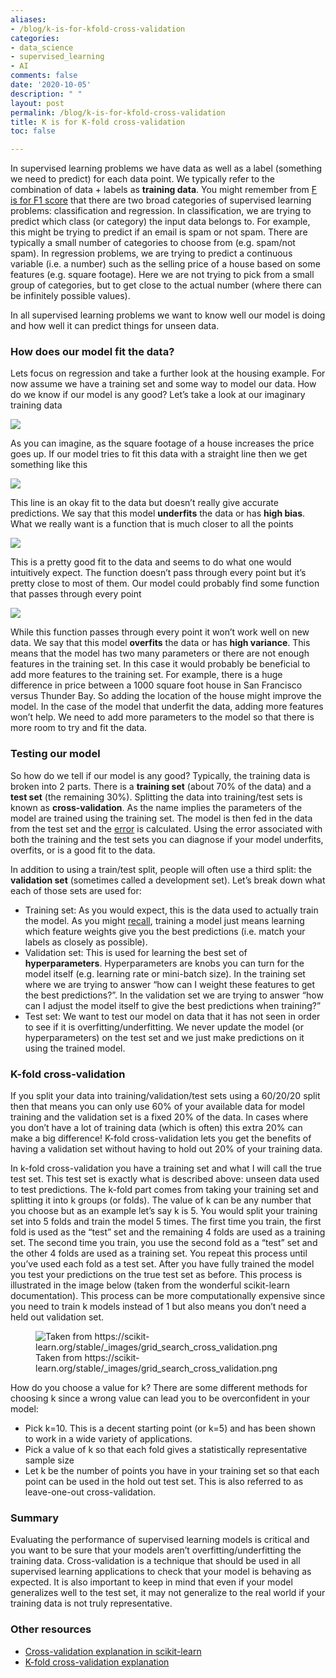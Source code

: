 ```yaml
---
aliases:
- /blog/k-is-for-kfold-cross-validation
categories:
- data_science
- supervised_learning
- AI
comments: false
date: '2020-10-05'
description: " "
layout: post
permalink: /blog/k-is-for-kfold-cross-validation
title: K is for K-fold cross-validation
toc: false

---
```


In supervised learning problems we have data as well as a label (something we need to predict) for each data point. We typically refer to the combination of data + labels as **training data**. You might remember from [F is for F1 score](../2020-05-20-f-is-for-f1-score/index.qmd) that there are two broad categories of supervised learning problems: classification and regression. In classification, we are trying to predict which class (or category) the input data belongs to. For example, this might be trying to predict if an email is spam or not spam. There are typically a small number of categories to choose from (e.g. spam/not spam). In regression problems, we are trying to predict a continuous variable (i.e. a number) such as the selling price of a house based on some features (e.g. square footage). Here we are not trying to pick from a small group of categories, but to get close to the actual number (where there can be infinitely possible values).

In all supervised learning problems we want to know well our model is doing and how well it can predict things for unseen data.

### How does our model fit the data?

Lets focus on regression and take a further look at the housing example. For now assume we have a training set and some way to model our data. How do we know if our model is any good? Let's take a look at our imaginary training data

![](house_price_dataset.png)

As you can imagine, as the square footage of a house increases the price goes up. If our model tries to fit this data with a straight line then we get something like this

![](house_price_underfit.png)

This line is an okay fit to the data but doesn't really give accurate predictions. We say that this model **underfits** the data or has **high bias**. What we really want is a function that is much closer to all the points

![](house_price_proper_fit.png)

This is a pretty good fit to the data and seems to do what one would intuitively expect. The function doesn't pass through every point but it's pretty close to most of them. Our model could probably find some function that passes through every point

![](house_price_overfit.png)

While this function passes through every point it won't work well on new data. We say that this model **overfits** the data or has **high variance**. This means that the model has two many parameters or there are not enough features in the training set. In this case it would probably be beneficial to add more features to the training set. For example, there is a huge difference in price between a 1000 square foot house in San Francisco versus Thunder Bay. So adding the location of the house might improve the model. In the case of the model that underfit the data, adding more features won't help. We need to add more parameters to the model so that there is more room to try and fit the data.

### Testing our model

So how do we tell if our model is any good? Typically, the training data is broken into 2 parts. There is a **training set** (about 70% of the data) and a **test set** (the remaining 30%). Splitting the data into training/test sets is known as **cross-validation**. As the name implies the parameters of the model are trained using the training set. The model is then fed in the data from the test set and the [error](../2020-05-20-f-is-for-f1-score/index.qmd) is calculated. Using the error associated with both the training and the test sets you can diagnose if your model underfits, overfits, or is a good fit to the data. 

In addition to using a train/test split, people will often use a third split: the **validation set** (sometimes called a development set). Let’s break down what each of those sets are used for:

* Training set: As you would expect, this is the data used to actually train the model. As you might [recall](../2020-05-30-g-is-for-gradient-descent/index.qmd), training a model just means learning which feature weights give you the best predictions (i.e. match your labels as closely as possible).
* Validation set: This is used for learning the best set of **hyperparameters**. Hyperparameters are knobs you can turn for the model itself (e.g. learning rate or mini-batch size). In the training set where we are trying to answer “how can I weight these features to get the best predictions?”. In the validation set we are trying to answer “how can I adjust the model itself to give the best predictions when training?”
* Test set: We want to test our model on data that it has not seen in order to see if it is overfitting/underfitting. We never update the model (or hyperparameters) on the test set and we just make predictions on it using the trained model.

### K-fold cross-validation

If you split your data into training/validation/test sets using a 60/20/20 split then that means you can only use 60% of your available data for model training and the validation set is a fixed 20% of the data. In cases where you don’t have a lot of training data (which is often) this extra 20% can make a big difference! K-fold cross-validation lets you get the benefits of having a validation set without having to hold out 20% of your training data. 

In k-fold cross-validation you have a training set and what I will call the true test set. This test set is exactly what is described above: unseen data used to test predictions. The k-fold part comes from taking your training set and splitting it into k groups (or folds). The value of k can be any number that you choose but as an example let’s say k is 5. You would split your training set into 5 folds and train the model 5 times. The first time you train, the first fold is used as the “test” set and the remaining 4 folds are used as a training set. The second time you train, you use the second fold as a “test” set and the other 4 folds are used as a training set. You repeat this process until you’ve used each fold as a test set. After you have fully trained the model you test your predictions on the true test set as before. This process is illustrated in the image below (taken from the wonderful scikit-learn documentation). This process can be more computationally expensive since you need to train k models instead of 1 but also means you don’t need a held out validation set.

![Taken from https://scikit-learn.org/stable/_images/grid_search_cross_validation.png](sklearn_kfold_cross_validation.png)

How do you choose a value for k? There are some different methods for choosing k since a wrong value can lead you to be overconfident in your model:

* Pick k=10. This is a decent starting point (or k=5) and has been shown to work in a wide variety of applications.
* Pick a value of k so that each fold gives a statistically representative sample size
* Let k be the number of points you have in your training set so that each point can be used in the hold out test set. This is also referred to as leave-one-out cross-validation. 

### Summary

Evaluating the performance of supervised learning models is critical and you want to be sure that your models aren’t overfitting/underfitting the training data. Cross-validation is a technique that should be used in all supervised learning applications to check that your model is behaving as expected. It is also important to keep in mind that even if your model generalizes well to the test set, it may not generalize to the real world if your training data is not truly representative.

### Other resources

* [Cross-validation explanation in scikit-learn](https://scikit-learn.org/stable/modules/cross_validation.html)
* [K-fold cross-validation explanation](https://machinelearningmastery.com/k-fold-cross-validation/)


